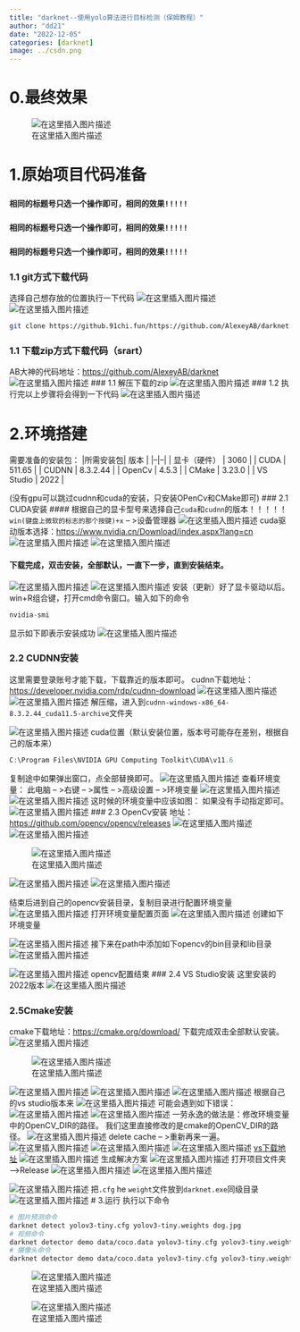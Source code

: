 ```yaml
---
title: "darknet--使用yolo算法进行目标检测（保姆教程）"
author: "dd21"
date: "2022-12-05" 
categories: [darknet]
image: ../csdn.png
---
```



# 0.最终效果
![在这里插入图片描述](https://img-blog.csdnimg.cn/899e432de8a84353a4dde8514e7106e0.png?x-oss-process=image/watermark,type_d3F5LXplbmhlaQ,shadow_50,text_Q1NETiBA5aSn5q-beg==,size_20,color_FFFFFF,t_70,g_se,x_16)

# 1.原始项目代码准备

### `相同的标题号只选一个操作即可，相同的效果!!!!!`
### `相同的标题号只选一个操作即可，相同的效果!!!!!`
### `相同的标题号只选一个操作即可，相同的效果!!!!!`
### 1.1 git方式下载代码
选择自己想存放的位置执行一下代码
![在这里插入图片描述](https://img-blog.csdnimg.cn/fe21d3c21810410ab614534e73503f97.png?x-oss-process=image/watermark,type_d3F5LXplbmhlaQ,shadow_50,text_Q1NETiBA5aSn5q-beg==,size_20,color_FFFFFF,t_70,g_se,x_16)
![在这里插入图片描述](https://img-blog.csdnimg.cn/17ac78146b404ee88a9ffa56e06325cf.png?x-oss-process=image/watermark,type_d3F5LXplbmhlaQ,shadow_50,text_Q1NETiBA5aSn5q-beg==,size_20,color_FFFFFF,t_70,g_se,x_16)

```bash
git clone https://github.91chi.fun/https://github.com/AlexeyAB/darknet.git
```
### 1.1 下载zip方式下载代码（srart）

AB大神的代码地址：[https://github.com/AlexeyAB/darknet](https://github.com/AlexeyAB/darknet)
![在这里插入图片描述](https://img-blog.csdnimg.cn/0bbc5f13da2d40f19073b149f6a522b6.png?x-oss-process=image/watermark,type_d3F5LXplbmhlaQ,shadow_50,text_Q1NETiBA5aSn5q-beg==,size_20,color_FFFFFF,t_70,g_se,x_16)
### 1.1 解压下载的zip
![在这里插入图片描述](https://img-blog.csdnimg.cn/1f0ace98491f495499cfa1c2ad22a62e.png?x-oss-process=image/watermark,type_d3F5LXplbmhlaQ,shadow_50,text_Q1NETiBA5aSn5q-beg==,size_20,color_FFFFFF,t_70,g_se,x_16)
### 1.2 执行完以上步骤将会得到一下代码
![在这里插入图片描述](https://img-blog.csdnimg.cn/3c5a9a9aa1f54a999db2870bfe80e818.png?x-oss-process=image/watermark,type_d3F5LXplbmhlaQ,shadow_50,text_Q1NETiBA5aSn5q-beg==,size_20,color_FFFFFF,t_70,g_se,x_16)


# 2.环境搭建
需要准备的安装包：
|所需安装包| 版本 |
|--|--|
| 显卡（硬件） | 3060  |
| CUDA | 511.65  |
| CUDNN | 8.3.2.44 |
| OpenCv | 4.5.3 |
| CMake | 3.23.0 |
|  VS Studio | 2022 |

(没有gpu可以跳过cudnn和cuda的安装，只安装OPenCv和CMake即可)
### 2.1 CUDA安装
#### 根据自己的显卡型号来选择自己`cuda`和`cudnn`的版本！！！！！
`win(键盘上微软的标志的那个按键)+x`  -- >设备管理器
![在这里插入图片描述](https://img-blog.csdnimg.cn/38dee60f33e849cf9370d712e9f42491.png?x-oss-process=image/watermark,type_d3F5LXplbmhlaQ,shadow_50,text_Q1NETiBA5aSn5q-beg==,size_20,color_FFFFFF,t_70,g_se,x_16)
cuda驱动版本选择：[https://www.nvidia.cn/Download/index.aspx?lang=cn](https://www.nvidia.cn/Download/index.aspx?lang=cn)
![在这里插入图片描述](https://img-blog.csdnimg.cn/67b392a7be824477973581b77cdb2cdb.png?x-oss-process=image/watermark,type_d3F5LXplbmhlaQ,shadow_50,text_Q1NETiBA5aSn5q-beg==,size_20,color_FFFFFF,t_70,g_se,x_16)
![在这里插入图片描述](https://img-blog.csdnimg.cn/3b4d84a32e774ab8930ac5a074da7f7a.png?x-oss-process=image/watermark,type_d3F5LXplbmhlaQ,shadow_50,text_Q1NETiBA5aSn5q-beg==,size_20,color_FFFFFF,t_70,g_se,x_16)

#### 下载完成，双击安装，全部默认，一直下一步，直到安装结束。
![在这里插入图片描述](https://img-blog.csdnimg.cn/0caccb3f23ef4d57ba7230a99bd5ce88.png?x-oss-process=image/watermark,type_d3F5LXplbmhlaQ,shadow_50,text_Q1NETiBA5aSn5q-beg==,size_20,color_FFFFFF,t_70,g_se,x_16)
![在这里插入图片描述](https://img-blog.csdnimg.cn/9397fb959fe44759a8d494263233ce4a.png?x-oss-process=image/watermark,type_d3F5LXplbmhlaQ,shadow_50,text_Q1NETiBA5aSn5q-beg==,size_20,color_FFFFFF,t_70,g_se,x_16)
安装（更新）好了显卡驱动以后。win+R组合键，打开cmd命令窗口。输入如下的命令

```csharp
nvidia-smi
```
显示如下即表示安装成功
![在这里插入图片描述](https://img-blog.csdnimg.cn/0f50113a4aec429ca5df79d8598c6d4a.png?x-oss-process=image/watermark,type_d3F5LXplbmhlaQ,shadow_50,text_Q1NETiBA5aSn5q-beg==,size_20,color_FFFFFF,t_70,g_se,x_16)

### 2.2 CUDNN安装
这里需要登录账号才能下载，下载靠近的版本即可。
cudnn下载地址：[https://developer.nvidia.com/rdp/cudnn-download](https://developer.nvidia.com/rdp/cudnn-download)
![在这里插入图片描述](https://img-blog.csdnimg.cn/53b44e93c1a24041a9b0d0db79106e3e.png?x-oss-process=image/watermark,type_d3F5LXplbmhlaQ,shadow_50,text_Q1NETiBA5aSn5q-beg==,size_20,color_FFFFFF,t_70,g_se,x_16)
![在这里插入图片描述](https://img-blog.csdnimg.cn/db62f33a6a2d40daab281c14d63d5a24.png?x-oss-process=image/watermark,type_d3F5LXplbmhlaQ,shadow_50,text_Q1NETiBA5aSn5q-beg==,size_20,color_FFFFFF,t_70,g_se,x_16)
解压缩，进入到`cudnn-windows-x86_64-8.3.2.44_cuda11.5-archive`文件夹

![在这里插入图片描述](https://img-blog.csdnimg.cn/dd22fecb340e49eab39ae2100ba61f02.png?x-oss-process=image/watermark,type_d3F5LXplbmhlaQ,shadow_50,text_Q1NETiBA5aSn5q-beg==,size_20,color_FFFFFF,t_70,g_se,x_16)
cuda位置（默认安装位置，版本号可能存在差别，根据自己的版本来）
```csharp
C:\Program Files\NVIDIA GPU Computing Toolkit\CUDA\v11.6
```
复制途中如果弹出窗口，点全部替换即可。
![在这里插入图片描述](https://img-blog.csdnimg.cn/6eb3378c29c645bbbe5d5ce66f9c9a24.png?x-oss-process=image/watermark,type_d3F5LXplbmhlaQ,shadow_50,text_Q1NETiBA5aSn5q-beg==,size_20,color_FFFFFF,t_70,g_se,x_16)
查看环境变量：
此电脑 -- >右键 -- >属性 -- >高级设置 -- >环境变量
![在这里插入图片描述](https://img-blog.csdnimg.cn/7653a3fa079047f0b40be1eb200fb265.png?x-oss-process=image/watermark,type_d3F5LXplbmhlaQ,shadow_50,text_Q1NETiBA5aSn5q-beg==,size_13,color_FFFFFF,t_70,g_se,x_16)
![在这里插入图片描述](https://img-blog.csdnimg.cn/f1a85b0c69024610aa92c977718c22bb.png?x-oss-process=image/watermark,type_d3F5LXplbmhlaQ,shadow_50,text_Q1NETiBA5aSn5q-beg==,size_20,color_FFFFFF,t_70,g_se,x_16)
这时候的环境变量中应该如图：
如果没有手动指定即可。
![在这里插入图片描述](https://img-blog.csdnimg.cn/23d76f686e9441e388610e44c7792d84.png?x-oss-process=image/watermark,type_d3F5LXplbmhlaQ,shadow_50,text_Q1NETiBA5aSn5q-beg==,size_20,color_FFFFFF,t_70,g_se,x_16)
### 2.3 OpenCv安装
地址：[https://github.com/opencv/opencv/releases](https://github.com/opencv/opencv/releases)
![在这里插入图片描述](https://img-blog.csdnimg.cn/e9788a7c6c814a57a6c77bf9d8a05d1e.png?x-oss-process=image/watermark,type_d3F5LXplbmhlaQ,shadow_50,text_Q1NETiBA5aSn5q-beg==,size_20,color_FFFFFF,t_70,g_se,x_16)
![在这里插入图片描述](https://img-blog.csdnimg.cn/78883947e2734b5b859c949d0190eb6a.png?x-oss-process=image/watermark,type_d3F5LXplbmhlaQ,shadow_50,text_Q1NETiBA5aSn5q-beg==,size_20,color_FFFFFF,t_70,g_se,x_16)

![在这里插入图片描述](https://img-blog.csdnimg.cn/16ba8403193c4478b6f3a7fc62a6e971.png?x-oss-process=image/watermark,type_d3F5LXplbmhlaQ,shadow_50,text_Q1NETiBA5aSn5q-beg==,size_20,color_FFFFFF,t_70,g_se,x_16)

![在这里插入图片描述](https://img-blog.csdnimg.cn/799065c1fa534c208f3ee2f86e92cf57.png)
![在这里插入图片描述](https://img-blog.csdnimg.cn/a9b7fa68933c4566815a081c4ebc7f19.png?x-oss-process=image/watermark,type_d3F5LXplbmhlaQ,shadow_50,text_Q1NETiBA5aSn5q-beg==,size_20,color_FFFFFF,t_70,g_se,x_16)

结束后进到自己的opencv安装目录，复制目录进行配置环境变量
![在这里插入图片描述](https://img-blog.csdnimg.cn/b02dbfcf1b8f4cfcb7120d88b8da7989.png?x-oss-process=image/watermark,type_d3F5LXplbmhlaQ,shadow_50,text_Q1NETiBA5aSn5q-beg==,size_20,color_FFFFFF,t_70,g_se,x_16)
打开环境变量配置页面
![在这里插入图片描述](https://img-blog.csdnimg.cn/91e5c763127241ddb8c7acae8d27ffc5.png?x-oss-process=image/watermark,type_d3F5LXplbmhlaQ,shadow_50,text_Q1NETiBA5aSn5q-beg==,size_20,color_FFFFFF,t_70,g_se,x_16)
创建如下环境变量

![在这里插入图片描述](https://img-blog.csdnimg.cn/c9e578a4edfa4170b13d5bc112a33ae5.png)
接下来在path中添加如下opencv的bin目录和lib目录
![在这里插入图片描述](https://img-blog.csdnimg.cn/8c2d0307f2794a24afa2ab6f31b0c69a.png?x-oss-process=image/watermark,type_d3F5LXplbmhlaQ,shadow_50,text_Q1NETiBA5aSn5q-beg==,size_20,color_FFFFFF,t_70,g_se,x_16)

![在这里插入图片描述](https://img-blog.csdnimg.cn/f2e08f3dc5b940b78c1ffbf02d45083d.png?x-oss-process=image/watermark,type_d3F5LXplbmhlaQ,shadow_50,text_Q1NETiBA5aSn5q-beg==,size_20,color_FFFFFF,t_70,g_se,x_16)
opencv配置结束
### 2.4 VS Studio安装
这里安装的2022版本
![在这里插入图片描述](https://img-blog.csdnimg.cn/f135139e1e6b4dafac9c8763f40bbc01.png?x-oss-process=image/watermark,type_d3F5LXplbmhlaQ,shadow_50,text_Q1NETiBA5aSn5q-beg==,size_20,color_FFFFFF,t_70,g_se,x_16)

### 2.5Cmake安装
cmake下载地址：[https://cmake.org/download/](https://cmake.org/download/)
下载完成双击全部默认安装。
![在这里插入图片描述](https://img-blog.csdnimg.cn/d67e8a32a7164d47a991d648a3ddbe4f.png?x-oss-process=image/watermark,type_d3F5LXplbmhlaQ,shadow_50,text_Q1NETiBA5aSn5q-beg==,size_20,color_FFFFFF,t_70,g_se,x_16)

![在这里插入图片描述](https://img-blog.csdnimg.cn/244420d836214603a50ebd16fa474388.png?x-oss-process=image/watermark,type_d3F5LXplbmhlaQ,shadow_50,text_Q1NETiBA5aSn5q-beg==,size_20,color_FFFFFF,t_70,g_se,x_16)

![在这里插入图片描述](https://img-blog.csdnimg.cn/c6d9bcef28ae4a2bb00be764d3accf99.png?x-oss-process=image/watermark,type_d3F5LXplbmhlaQ,shadow_50,text_Q1NETiBA5aSn5q-beg==,size_20,color_FFFFFF,t_70,g_se,x_16)
![在这里插入图片描述](https://img-blog.csdnimg.cn/72067af170d549c08e534812ef92c8ff.png?x-oss-process=image/watermark,type_d3F5LXplbmhlaQ,shadow_50,text_Q1NETiBA5aSn5q-beg==,size_20,color_FFFFFF,t_70,g_se,x_16)
![在这里插入图片描述](https://img-blog.csdnimg.cn/b860d2250a2242f1a4e61e325263c07c.png?x-oss-process=image/watermark,type_d3F5LXplbmhlaQ,shadow_50,text_Q1NETiBA5aSn5q-beg==,size_20,color_FFFFFF,t_70,g_se,x_16)
根据自己的vs studio版本来
![在这里插入图片描述](https://img-blog.csdnimg.cn/0bb02bc4931c4abbb3726be2c147847e.png?x-oss-process=image/watermark,type_d3F5LXplbmhlaQ,shadow_50,text_Q1NETiBA5aSn5q-beg==,size_20,color_FFFFFF,t_70,g_se,x_16)
可能会遇到如下错误：
![在这里插入图片描述](https://img-blog.csdnimg.cn/1f1ea91079d2495c9d27a9785e3690c4.png?x-oss-process=image/watermark,type_d3F5LXplbmhlaQ,shadow_50,text_Q1NETiBA5aSn5q-beg==,size_20,color_FFFFFF,t_70,g_se,x_16)
![在这里插入图片描述](https://img-blog.csdnimg.cn/6c681f8c7d0e4c97a3f31fec06073c08.png?x-oss-process=image/watermark,type_d3F5LXplbmhlaQ,shadow_50,text_Q1NETiBA5aSn5q-beg==,size_20,color_FFFFFF,t_70,g_se,x_16)
一劳永逸的做法是：修改环境变量中的OpenCV_DIR的路径。
我们这里直接修改的是cmake的OpenCV_DIR的路径。
![在这里插入图片描述](https://img-blog.csdnimg.cn/14a556081b7b495fb9656dd94ae92af1.png?x-oss-process=image/watermark,type_d3F5LXplbmhlaQ,shadow_50,text_Q1NETiBA5aSn5q-beg==,size_20,color_FFFFFF,t_70,g_se,x_16)
delete cache -- >重新再来一遍。
![在这里插入图片描述](https://img-blog.csdnimg.cn/0dfb52af97f8477b958e213107ffa471.png?x-oss-process=image/watermark,type_d3F5LXplbmhlaQ,shadow_50,text_Q1NETiBA5aSn5q-beg==,size_20,color_FFFFFF,t_70,g_se,x_16)
![在这里插入图片描述](https://img-blog.csdnimg.cn/db68e4455a6f4086a46deab18e5192ea.png?x-oss-process=image/watermark,type_d3F5LXplbmhlaQ,shadow_50,text_Q1NETiBA5aSn5q-beg==,size_20,color_FFFFFF,t_70,g_se,x_16)
![在这里插入图片描述](https://img-blog.csdnimg.cn/5e54beed6f804493b59832f64f86bd45.png?x-oss-process=image/watermark,type_d3F5LXplbmhlaQ,shadow_50,text_Q1NETiBA5aSn5q-beg==,size_20,color_FFFFFF,t_70,g_se,x_16)
[vs下载地址](https://visualstudio.microsoft.com/zh-hans/thank-you-downloading-visual-studio/?sku=Professional&channel=Release&version=VS2022&source=VSLandingPage&cid=2030&passive=false)
![在这里插入图片描述](https://img-blog.csdnimg.cn/28558e31ae2741bbb2c9425f540267b5.png?x-oss-process=image/watermark,type_d3F5LXplbmhlaQ,shadow_50,text_Q1NETiBA5aSn5q-beg==,size_20,color_FFFFFF,t_70,g_se,x_16)
生成解决方案
![在这里插入图片描述](https://img-blog.csdnimg.cn/111d2bad174f43318a2f5ff94f8c3fa4.png?x-oss-process=image/watermark,type_d3F5LXplbmhlaQ,shadow_50,text_Q1NETiBA5aSn5q-beg==,size_19,color_FFFFFF,t_70,g_se,x_16)
打开项目文件夹 —>Release
![在这里插入图片描述](https://img-blog.csdnimg.cn/c2a59d04fe434aebbca125a3df41b80c.png?x-oss-process=image/watermark,type_d3F5LXplbmhlaQ,shadow_50,text_Q1NETiBA5aSn5q-beg==,size_20,color_FFFFFF,t_70,g_se,x_16)
![在这里插入图片描述](https://img-blog.csdnimg.cn/b6dfb633b5f548199bef4a8bbca83dd2.png?x-oss-process=image/watermark,type_d3F5LXplbmhlaQ,shadow_50,text_Q1NETiBA5aSn5q-beg==,size_20,color_FFFFFF,t_70,g_se,x_16)

![在这里插入图片描述](https://img-blog.csdnimg.cn/531e6d46744947daa8dd1042214c0849.png?x-oss-process=image/watermark,type_d3F5LXplbmhlaQ,shadow_50,text_Q1NETiBA5aSn5q-beg==,size_20,color_FFFFFF,t_70,g_se,x_16)
把`.cfg` he `weight`文件放到`darknet.exe`同级目录
![在这里插入图片描述](https://img-blog.csdnimg.cn/36abbbe2d7484152ba4e86eef50e3613.png?x-oss-process=image/watermark,type_d3F5LXplbmhlaQ,shadow_50,text_Q1NETiBA5aSn5q-beg==,size_20,color_FFFFFF,t_70,g_se,x_16)
# 3.运行
执行以下命令

```bash
# 图片预测命令
darknet detect yolov3-tiny.cfg yolov3-tiny.weights dog.jpg
# 视频命令
darknet detector demo data/coco.data yolov3-tiny.cfg yolov3-tiny.weights test.flv
# 摄像头命令
darknet detector demo data/coco.data yolov3-tiny.cfg yolov3-tiny.weights -i 0
```

![在这里插入图片描述](https://img-blog.csdnimg.cn/6681df153882404f86823ebd43d932d1.png?x-oss-process=image/watermark,type_d3F5LXplbmhlaQ,shadow_50,text_Q1NETiBA5aSn5q-beg==,size_20,color_FFFFFF,t_70,g_se,x_16)

![在这里插入图片描述](https://img-blog.csdnimg.cn/62221add95c7467db1fcc0df825c77d5.png?x-oss-process=image/watermark,type_d3F5LXplbmhlaQ,shadow_50,text_Q1NETiBA5aSn5q-beg==,size_20,color_FFFFFF,t_70,g_se,x_16)

